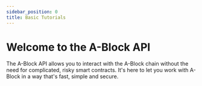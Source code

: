 ```yaml
---
sidebar_position: 0
title: Basic Tutorials
---
```



# Welcome to the A-Block API

The A-Block API allows you to interact with the A-Block chain without the need for complicated, risky smart contracts. It's here to let you work with A-Block in a way that's fast, simple and secure.

<DocCardList items={useCurrentSidebarCategory().items}/>